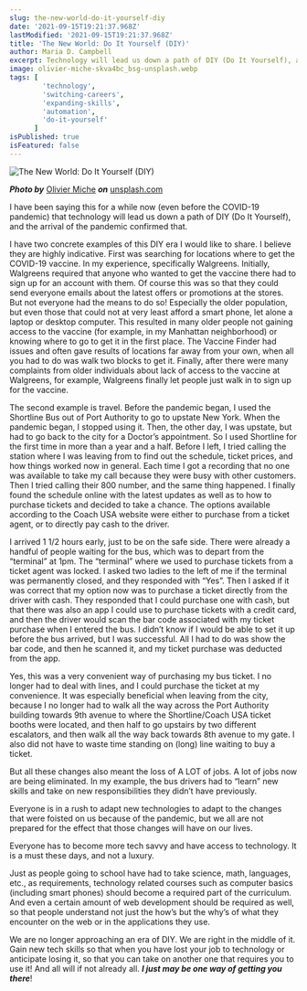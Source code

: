 ```yaml
---
slug: the-new-world-do-it-yourself-diy
date: '2021-09-15T19:21:37.968Z'
lastModified: '2021-09-15T19:21:37.968Z'
title: 'The New World: Do It Yourself (DIY)'
author: Maria D. Campbell
excerpt: Technology will lead us down a path of DIY (Do It Yourself), and the arrival of the pandemic confirmed that.
image: olivier-miche-skva4bc_bsg-unsplash.webp
tags: [
        'technology',
        'switching-careers',
        'expanding-skills',
        'automation',
        'do-it-yourself'
      ]
isPublished: true
isFeatured: false
---
```


![The New World: Do It Yourself (DIY)](olivier-miche-skva4bc_bsg-unsplash.webp)

***Photo by*** [Olivier Miche](https://unsplash.com/@oliviermiche) ***on*** [unsplash.com](https://unsplash.com/photos/Skva4bc_Bsg)

I have been saying this for a while now (even before the COVID-19 pandemic) that technology will lead us down a path of DIY (Do It Yourself), and the arrival of the pandemic confirmed that.

I have two concrete examples of this DIY era I would like to share. I believe
they are highly indicative. First was searching for locations where to get the
COVID-19 vaccine. In my experience, specifically Walgreens. Initially, Walgreens required that anyone who wanted to get the vaccine there had to sign up for an account with them. Of course this was so that they could send everyone emails about the latest offers or promotions at the stores. But not everyone had the means to do so! Especially the older population, but even those that could not at very least afford a smart phone, let alone a laptop or desktop computer. This resulted in many older people not gaining access to the vaccine (for example, in my Manhattan neighborhood) or knowing where to go to get it in the first place. The Vaccine Finder had issues and often gave results of locations far away from your own, when all you had to do was walk two blocks to get it. Finally, after there were many complaints from older individuals about lack of access to the vaccine at Walgreens, for example, Walgreens finally let people just walk in to sign up for the vaccine.

The second example is travel. Before the pandemic began, I used the Shortline
Bus out of Port Authority to go to upstate New York. When the pandemic began, I stopped using it. Then, the other day, I was upstate, but had to go back to the city for a Doctor’s appointment. So I used Shortline for the first time in more than a year and a half. Before I left, I tried calling the station where I was leaving from to find out the schedule, ticket prices, and how things worked now in general. Each time I got a recording that no one was available to take my call because they were busy with other customers. Then I tried calling their 800 number, and the same thing happened. I finally found the schedule online with the latest updates as well as to how to purchase tickets and decided to take a chance. The options available according to the Coach USA website were either to purchase from a ticket agent, or to directly pay cash to the driver.

I arrived 1 1/2 hours early, just to be on the safe side. There were already a
handful of people waiting for the bus, which was to depart from the “terminal”
at 1pm. The “terminal” where we used to purchase tickets from a ticket agent was locked. I asked two ladies to the left of me if the terminal was permanently closed, and they responded with “Yes”. Then I asked if it was correct that my option now was to purchase a ticket directly from the driver with cash. They responded that I could purchase one with cash, but that there was also an app I could use to purchase tickets with a credit card, and then the driver would scan the bar code associated with my ticket purchase when I entered the bus. I didn’t know if I would be able to set it up before the bus arrived, but I was successful. All I had to do was show the bar code, and then he scanned it, and my ticket purchase was deducted from the app.

Yes, this was a very convenient way of purchasing my bus ticket. I no longer had to deal with lines, and I could purchase the ticket at my convenience. It was especially beneficial when leaving from the city, because I no longer had to walk all the way across the Port Authority building towards 9th avenue to where the Shortline/Coach USA ticket booths were located, and then half to go upstairs by two different escalators, and then walk all the way back towards 8th avenue to my gate. I also did not have to waste time standing on (long) line waiting to buy a ticket.

But all these changes also meant the loss of A LOT of jobs. A lot of jobs now
are being eliminated. In my example, the bus drivers had to “learn” new skills
and take on new responsibilities they didn’t have previously.

Everyone is in a rush to adapt new technologies to adapt to the changes that
were foisted on us because of the pandemic, but we all are not prepared for the effect that those changes will have on our lives.

Everyone has to become more tech savvy and have access to technology. It is a
must these days, and not a luxury.

Just as people going to school have had to take science, math, languages, etc., as requirements, technology related courses such as computer basics (including smart phones) should become a required part of the curriculum. And even a certain amount of web development should be required as well, so that people understand not just the how’s but the why’s of what they encounter on the web or in the applications they use.

We are no longer approaching an era of DIY. We are right in the middle of it.
Gain new tech skills so that when you have lost your job to technology or
anticipate losing it, so that you can take on another one that requires you to
use it! And all will if not already all. **_I just may be one way of getting you there_**!

